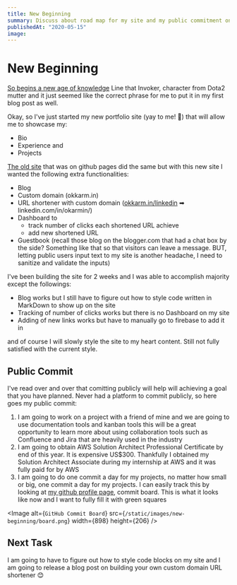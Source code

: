 ```yaml
---
title: New Beginning
summary: Discuss about road map for my site and my public commitment on work that I would like to get done
publishedAt: "2020-05-15"
image:
---
```


# New Beginning

[So begins a new age of knowledge](https://dota2.fandom.com/wiki/Invoker/Responses) Line that Invoker, character from Dota2 mutter and it just seemed like the correct phrase for me to put it in my first blog post as well.

Okay, so I've just started my new portfolio site (yay to me! 🎉) that will allow me to showcase my:

- Bio
- Experience and
- Projects

[The old site](https://okkarmin.github.io) that was on github pages did the same but with this new site I wanted the following extra functionalities:

- Blog
- Custom domain (okkarm.in)
- URL shortener with custom domain ([okkarm.in/linkedin](https://okkarm.in/linkedin) ➡ linkedin.com/in/okarmin/)
- Dashboard to
  - track number of clicks each shortened URL achieve
  - add new shortened URL
- Guestbook (recall those blog on the blogger.com that had a chat box by the side? Something like that so that visitors can leave a message. BUT, letting public users input text to my site is another headache, I need to sanitize and validate the inputs)

I've been building the site for 2 weeks and I was able to accomplish majority except the followings:

- Blog works but I still have to figure out how to style code written in MarkDown to show up on the site
- Tracking of number of clicks works but there is no Dashboard on my site
- Adding of new links works but have to manually go to firebase to add it in

and of course I will slowly style the site to my heart content. Still not fully satisfied with the current style.

## Public Commit

I've read over and over that comitting publicly will help will achieving a goal that you have planned. Never had a platform to commit publicly, so here goes my public commit:

1. I am going to work on a project with a friend of mine and we are going to use documentation tools and kanban tools this will be a great opportunity to learn more about using collaboration tools such as Confluence and Jira that are heavily used in the industry
2. I am going to obtain AWS Solution Architect Professional Certificate by end of this year. It is expensive US$300. Thankfully I obtained my Solution Architect Associate during my internship at AWS and it was fully paid for by AWS
3. I am going to do one commit a day for my projects, no matter how small or big, one commit a day for my projects. I can easily track this by looking at [my github profile page](https://okkarm.in/github), commit board. This is what it looks like now and I want to fully fill it with green squares

<Image
  alt={`GitHub Commit Board`}
  src={`/static/images/new-beginning/board.png`}
  width={898}
  height={206}
/>

## Next Task

I am going to have to figure out how to style code blocks on my site and I am going to release a blog post on building your own custom domain URL shortener 😊
